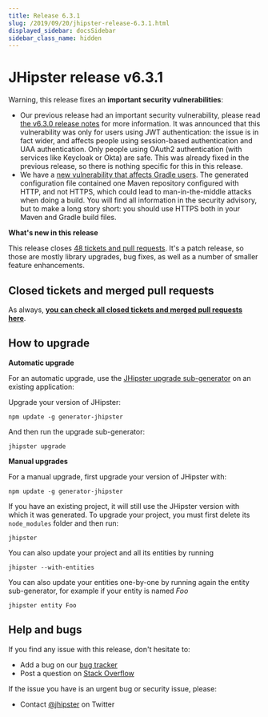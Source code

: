 ```yaml
---
title: Release 6.3.1
slug: /2019/09/20/jhipster-release-6.3.1.html
displayed_sidebar: docsSidebar
sidebar_class_name: hidden
---
```


JHipster release v6.3.1
==================

Warning, this release fixes an **important security vulnerabilities**:

- Our previous release had an important security vulnerability, please read [the v6.3.0 release notes](/2019/09/13/jhipster-release-6.3.0/) for more information. It was announced that this vulnerability was only for users using JWT authentication: the issue is in fact wider, and affects people using session-based authentication and UAA authentication. Only people using OAuth2 authentication (with services like Keycloak or Okta) are safe. This was already fixed in the previous release, so there is nothing specific for this in this release.
- We have a [new vulnerability that affects Gradle users](https://github.com/jhipster/generator-jhipster/security/advisories/GHSA-mc84-xr9p-938r). The generated configuration file contained one Maven repository configured with HTTP, and not HTTPS, which could lead to man-in-the-middle attacks when doing a build. You will find all information in the security advisory, but to make a long story short: you should use HTTPS both in your Maven and Gradle build files.

**What's new in this release**

This release closes [48 tickets and pull requests](https://github.com/jhipster/generator-jhipster/issues?q=milestone%3A6.3.1+is%3Aclosed). It's a patch release, so those are mostly library upgrades, bug fixes, as well as a number of smaller feature enhancements.

Closed tickets and merged pull requests
------------
As always, __[you can check all closed tickets and merged pull requests here](https://github.com/jhipster/generator-jhipster/issues?q=milestone%3A6.3.1+is%3Aclosed)__.

How to upgrade
------------

**Automatic upgrade**

For an automatic upgrade, use the [JHipster upgrade sub-generator](/upgrading-an-application/) on an existing application:

Upgrade your version of JHipster:

```
npm update -g generator-jhipster
```

And then run the upgrade sub-generator:

```
jhipster upgrade
```

**Manual upgrades**

For a manual upgrade, first upgrade your version of JHipster with:

```
npm update -g generator-jhipster
```

If you have an existing project, it will still use the JHipster version with which it was generated.
To upgrade your project, you must first delete its `node_modules` folder and then run:

```
jhipster
```

You can also update your project and all its entities by running

```
jhipster --with-entities
```

You can also update your entities one-by-one by running again the entity sub-generator, for example if your entity is named _Foo_

```
jhipster entity Foo
```

Help and bugs
--------------

If you find any issue with this release, don't hesitate to:

- Add a bug on our [bug tracker](https://github.com/jhipster/generator-jhipster/issues?state=open)
- Post a question on [Stack Overflow](http://stackoverflow.com/tags/jhipster/info)

If the issue you have is an urgent bug or security issue, please:

- Contact [@jhipster](https://twitter.com/jhipster) on Twitter
